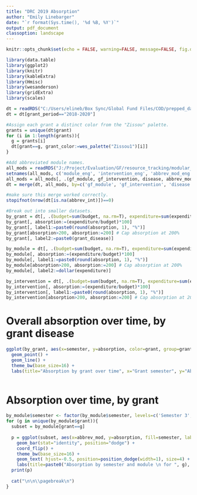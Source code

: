 ```yaml
---
title: "DRC 2019 Absorption"
author: "Emily Linebarger"
date: "`r format(Sys.time(), '%d %B, %Y')`"
output: pdf_document
classoption: landscape
---
```


```r
knitr::opts_chunk$set(echo = FALSE, warning=FALSE, message=FALSE, fig.dim=c(10, 7))

library(data.table) 
library(ggplot2)
library(knitr)
library(kableExtra)
library(Hmisc)
library(wesanderson)
library(gridExtra)
library(scales)

dt = readRDS("C:/Users/elineb/Box Sync/Global Fund Files/COD/prepped_data/absorption_cod.rds")
dt = dt[grant_period=="2018-2020"]

#Assign each grant a distinct color from the "Zissou" palette. 
grants = unique(dt$grant) 
for (i in 1:length(grants)){
  g = grants[i]
  dt[grant==g, grant_color:=wes_palette("Zissou1")[i]]
}

#Add abbreviated module names. 
all_mods = readRDS("J:/Project/Evaluation/GF/resource_tracking/modular_framework_mapping/all_interventions.rds")
setnames(all_mods, c('module_eng', 'intervention_eng', 'abbrev_mod_eng', 'abbrev_int_eng'), c('gf_module', 'gf_intervention', 'abbrev_mod', 'abbrev_int'))
all_mods = all_mods[, .(gf_module, gf_intervention, disease, abbrev_mod, abbrev_int)]
dt = merge(dt, all_mods, by=c('gf_module', 'gf_intervention', 'disease'), allow.cartesian=TRUE)

#make sure this merge worked correctly. 
stopifnot(nrow(dt[is.na(abbrev_int)])==0)

#Break out into smaller datasets. 
by_grant = dt[, .(budget=sum(budget, na.rm=T), expenditure=sum(expenditure, na.rm=T)), by=c('grant', 'grant_disease', 'start_date', 'semester', 'grant_color')]
by_grant[, absorption:=(expenditure/budget)*100]
by_grant[, label1:=paste0(round(absorption, 1), "%")]
by_grant[absorption>200, absorption:=200] # Cap absorption at 200%
by_grant[, label2:=paste0(grant_disease)]

by_module = dt[, .(budget=sum(budget, na.rm=T), expenditure=sum(expenditure, na.rm=T)), by=c('loc_name', 'grant', 'gf_module', 'abbrev_mod', 'start_date', 'semester', 'grant_color')]
by_module[, absorption:=(expenditure/budget)*100]
by_module[, label1:=paste0(round(absorption, 1), "%")]
by_module[absorption>200, absorption:=200] # Cap absorption at 200%
by_module[, label2:=dollar(expenditure)]

by_intervention = dt[, .(budget=sum(budget, na.rm=T), expenditure=sum(expenditure, na.rm=T)), by=c('loc_name', 'grant', 'gf_module', 'gf_intervention', 'abbrev_mod', 'abbrev_int', 'start_date', 'semester', 'grant_color')]
by_intervention[, absorption:=(expenditure/budget)*100]
by_intervention[, label1:=paste0(round(absorption, 1), "%")]
by_intervention[absorption>200, absorption:=200] # Cap absorption at 200%
```

# Overall absorption over time, by grant disease 
```r

ggplot(by_grant, aes(x=semester, y=absorption, color=grant, group=grant)) + 
  geom_point() + 
  geom_line() + 
  theme_bw(base_size=16) + 
  labs(title="Absorption by grant over time", x="Grant semester", y="Absorption (%)", color="Grant")
  
```

# Absorption over time, by grant

```r

by_module$semester <- factor(by_module$semester, levels=c('Semester 3', 'Semester 1-2', 'Semester 1'), labels=c('Semester 3', 'Semester 1-2', 'Semester 1'))
for (g in unique(by_module$grant)){
  subset = by_module[grant==g]
  
  p = ggplot(subset, aes(x=abbrev_mod, y=absorption, fill=semester, label=label1)) + 
    geom_bar(stat="identity", position="dodge") + 
    coord_flip() +
    theme_bw(base_size=16) + 
    geom_text( hjust=-0.5, position=position_dodge(width=1), size=4) + 
    labs(title=paste0("Absorption by semester and module \n for ", g), x="Module", y="Absorption (%)", fill="Grant semester")
  print(p)
  
  cat("\n\n\\pagebreak\n")
}

```

